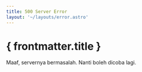 ```yaml
---
title: 500 Server Error
layout: '~/layouts/error.astro'
---
```



<div className="relative">
  <ServerError className="w-[240px] md:w-[480px] h-fit" />
  <AttributionLink
    url="/atribusi/storyset"
    text="Web illustrations by Storyset"
  />
</div>

# { frontmatter.title }

Maaf, servernya bermasalah. Nanti boleh dicoba lagi.
